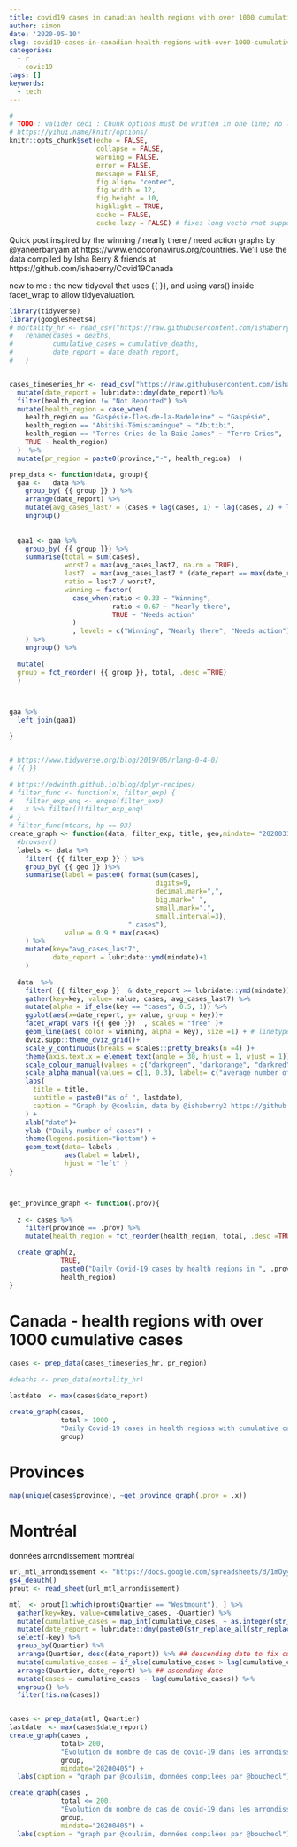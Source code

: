 ```yaml
---
title: covid19 cases in canadian health regions with over 1000 cumulative cases
author: simon
date: '2020-05-10'
slug: covid19-cases-in-canadian-health-regions-with-over-1000-cumulative-cases
categories:
  - r
  - covic19
tags: []
keywords:
  - tech
---
```




```r
#
# TODO : valider ceci : Chunk options must be written in one line; no line breaks are allowed inside chunk options;
# https://yihui.name/knitr/options/
knitr::opts_chunk$set(echo = FALSE, 
                      collapse = FALSE,
                      warning = FALSE,
                      error = FALSE,
                      message = FALSE,
                      fig.align= "center",
                      fig.width = 12,
                      fig.height = 10,
                      highlight = TRUE,
                      cache = FALSE,
                      cache.lazy = FALSE) # fixes long vecto rnot supported quand on cache des gros éléments https://stackoverflow.com/questions/39417003/long-vectors-not-supported-yet-error-in-rmd-but-not-in-r-script
```


Quick post inspired by the winning / nearly there / need action graphs by @yaneerbaryam at https://www.endcoronavirus.org/countries.
We'll use the data compiled by Isha Berry & friends at  https://github.com/ishaberry/Covid19Canada

new to me : the new tidyeval that uses {{ }}, and using vars() inside facet_wrap to allow tidyevaluation.

```r
library(tidyverse)
library(googlesheets4)
# mortality_hr <- read_csv("https://raw.githubusercontent.com/ishaberry/Covid19Canada/master/timeseries_hr/mortality_timeseries_hr.csv") %>%
#   rename(cases = deaths,
#          cumulative_cases = cumulative_deaths,
#          date_report = date_death_report,
#   )


cases_timeseries_hr <- read_csv("https://raw.githubusercontent.com/ishaberry/Covid19Canada/master/timeseries_hr/cases_timeseries_hr.csv") %>%
  mutate(date_report = lubridate::dmy(date_report))%>%
  filter(health_region != "Not Reported") %>%
  mutate(health_region = case_when(
    health_region == "Gaspésie-Îles-de-la-Madeleine" ~ "Gaspésie", 
    health_region == "Abitibi-Témiscamingue" ~ "Abitibi",
    health_region == "Terres-Cries-de-la-Baie-James" ~ "Terre-Cries",
    TRUE ~ health_region)
  )  %>%
  mutate(pr_region = paste0(province,"-", health_region)  )
```



```r
prep_data <- function(data, group){
  gaa <-   data %>% 
    group_by( {{ group }} ) %>%
    arrange(date_report) %>% 
    mutate(avg_cases_last7 = (cases + lag(cases, 1) + lag(cases, 2) + lag(cases, 3) + lag(cases, 4) + lag(cases, 5) + lag(cases, 6)) / 7)  %>%
    ungroup() 
  
  
  gaa1 <- gaa %>%
    group_by( {{ group }}) %>%
    summarise(total = sum(cases),
              worst7 = max(avg_cases_last7, na.rm = TRUE),
              last7  = max(avg_cases_last7 * (date_report == max(date_report)), na.rm = TRUE),
              ratio = last7 / worst7,
              winning = factor( 
                case_when(ratio < 0.33 ~ "Winning",
                          ratio < 0.67 ~ "Nearly there",
                          TRUE ~ "Needs action"
                )
                , levels = c("Winning", "Nearly there", "Needs action"))
    ) %>%
    ungroup() %>%
    
  mutate(
  group = fct_reorder( {{ group }}, total, .desc =TRUE)
  )



gaa %>% 
  left_join(gaa1) 

}


# https://www.tidyverse.org/blog/2019/06/rlang-0-4-0/
# {{ }}

# https://edwinth.github.io/blog/dplyr-recipes/
# filter_func <- function(x, filter_exp) {
#   filter_exp_enq <- enquo(filter_exp)
#   x %>% filter(!!filter_exp_enq)
# }
# filter_func(mtcars, hp == 93)
create_graph <- function(data, filter_exp, title, geo,mindate= "20200315"){
  #browser()
  labels <- data %>% 
    filter( {{ filter_exp }} ) %>% 
    group_by( {{ geo }} )%>%
    summarise(label = paste0( format(sum(cases), 
                                     digits=9,
                                     decimal.mark=",", 
                                     big.mark=" ",
                                     small.mark=".", 
                                     small.interval=3), 
                              " cases"),
              value = 0.9 * max(cases)
    ) %>%
    mutate(key="avg_cases_last7",
           date_report = lubridate::ymd(mindate)+1
    )
  
  data  %>%
    filter( {{ filter_exp }}  & date_report >= lubridate::ymd(mindate)) %>%
    gather(key=key, value= value, cases, avg_cases_last7) %>%
    mutate(alpha = if_else(key == "cases", 0.5, 1)) %>%
    ggplot(aes(x=date_report, y= value, group = key))+
    facet_wrap( vars ({{ geo }})  , scales = "free" )+
    geom_line(aes( color = winning, alpha = key), size =1) + # linetype = key,
    dviz.supp::theme_dviz_grid()+
    scale_y_continuous(breaks = scales::pretty_breaks(n =4) )+
    theme(axis.text.x = element_text(angle = 30, hjust = 1, vjust = 1)) +
    scale_colour_manual(values = c("darkgreen", "darkorange", "darkred"), guide = "none")  +
    scale_alpha_manual(values = c(1, 0.3), labels= c("average number of cases (last 7 days)", "Daily cases")) + # , guide = "none"
    labs(
      title = title,
      subtitle = paste0("As of ", lastdate),
      caption = "Graph by @coulsim, data by @ishaberry2 https://github.com/ishaberry/Covid19Canada"
    ) +
    xlab("date")+
    ylab ("Daily number of cases") +
    theme(legend.position="bottom") +
    geom_text(data= labels ,
              aes(label = label),
              hjust = "left" )
}



get_province_graph <- function(.prov){
  
  z <- cases %>% 
    filter(province == .prov) %>%
    mutate(health_region = fct_reorder(health_region, total, .desc =TRUE))

  create_graph(z,
             TRUE,
             paste0("Daily Covid-19 cases by health regions in ", .prov),
             health_region)
}
```



# Canada - health regions with over 1000 cumulative cases

```r

cases <- prep_data(cases_timeseries_hr, pr_region)  
  
#deaths <- prep_data(mortality_hr)

lastdate  <- max(cases$date_report)

create_graph(cases, 
             total > 1000 , 
             "Daily Covid-19 cases in health regions with cumulative cases over 1000",
             group)

```


# Provinces

```r

map(unique(cases$province), ~get_province_graph(.prov = .x))
```

# Montréal   

données arrondissement montréal
```r
url_mtl_arrondissement <- "https://docs.google.com/spreadsheets/d/1mOyyeCHwfI_F_T3pAalIdMBxhhfTbM7m5RvbciXIvPM/"
gs4_deauth()
prout <- read_sheet(url_mtl_arrondissement)

mtl  <- prout[1:which(prout$Quartier == "Westmount"), ] %>% 
  gather(key=key, value=cumulative_cases, -Quartier) %>%
  mutate(cumulative_cases = map_int(cumulative_cases, ~ as.integer(str_replace_all(.x, " ", "")))) %>% # remove spaces from numbers
  mutate(date_report = lubridate::dmy(paste0(str_replace_all(str_replace_all(str_replace_all(key," mars","03"), " avr.", "04"), " mai", "05"), 2020))) %>%
  select(-key) %>%
  group_by(Quartier) %>% 
  arrange(Quartier, desc(date_report)) %>% ## descending date to fix cumulative 
  mutate(cumulative_cases = if_else(cumulative_cases > lag(cumulative_cases), lag(cumulative_cases), cumulative_cases)) %>% ## cumulative can't be bigger than next day.. if so reduce to next day level.
  arrange(Quartier, date_report) %>% ## ascending date
  mutate(cases = cumulative_cases - lag(cumulative_cases)) %>% 
  ungroup() %>%
  filter(!is.na(cases)) 


cases <- prep_data(mtl, Quartier)
lastdate  <- max(cases$date_report)
create_graph(cases , 
             total> 200,
             "Évolution du nombre de cas de covid-19 dans les arrondissements de Montréal avec plus de 200 cas", 
             group,
             mindate="20200405") +
  labs(caption = "graph par @coulsim, données compilées par @bouchecl")


```


```r
create_graph(cases , 
             total <= 200,
             "Évolution du nombre de cas de covid-19 dans les arrondissements de Montréal avec moins  de 200 cas", 
             group,
             mindate="20200405") +
  labs(caption = "graph par @coulsim, données compilées par @bouchecl")


```

